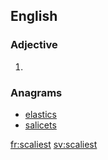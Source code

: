 ==English==

===Adjective===
{{head|en|adjective superlative form}}

# {{en-superlative of|scaly}}

===Anagrams===
* [[elastics#English|elastics]]
* [[salicets#English|salicets]]

[[fr:scaliest]]
[[sv:scaliest]]